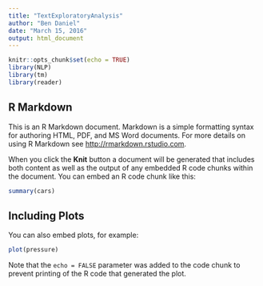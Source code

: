 ```yaml
---
title: "TextExploratoryAnalysis"
author: "Ben Daniel"
date: "March 15, 2016"
output: html_document
---
```


```r
knitr::opts_chunk$set(echo = TRUE)
library(NLP)
library(tm)
library(reader)
```

## R Markdown

This is an R Markdown document. Markdown is a simple formatting syntax for authoring HTML, PDF, and MS Word documents. For more details on using R Markdown see <http://rmarkdown.rstudio.com>.

When you click the **Knit** button a document will be generated that includes both content as well as the output of any embedded R code chunks within the document. You can embed an R code chunk like this:

```r
summary(cars)
```

## Including Plots

You can also embed plots, for example:

```r
plot(pressure)
```

Note that the `echo = FALSE` parameter was added to the code chunk to prevent printing of the R code that generated the plot.
